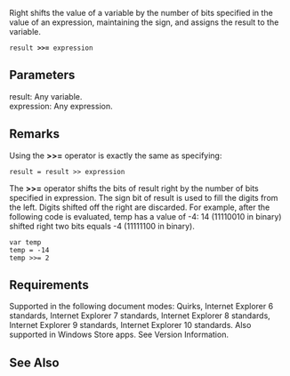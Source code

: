 Right shifts the value of a variable by the number of bits specified in the value of an expression, maintaining the sign, and assigns the result to the variable.

 result '''&gt;&gt;=''' expression

==Parameters==
; result: Any variable.
; expression: Any expression.

==Remarks==
Using the '''&gt;&gt;=''' operator is exactly the same as specifying:

 result = result &gt;&gt; expression
The '''&gt;&gt;=''' operator shifts the bits of result right by the number of bits specified in expression. The sign bit of result is used to fill the digits from the left. Digits shifted off the right are discarded. For example, after the following code is evaluated, temp has a value of -4: 14 (11110010 in binary) shifted right two bits equals -4 (11111100 in binary).

 var temp
 temp = -14
 temp &gt;&gt;= 2

==Requirements==
Supported in the following document modes: Quirks, Internet Explorer 6 standards, Internet Explorer 7 standards, Internet Explorer 8 standards, Internet Explorer 9 standards, Internet Explorer 10 standards. Also supported in Windows Store apps. See Version Information.


==See Also==

              

              

              

              

              
